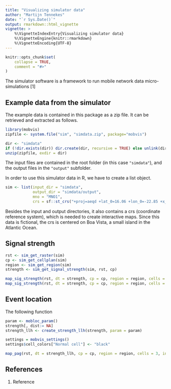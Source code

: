 ```yaml
---
title: "Visualizing simulator data"
author: "Martijn Tennekes"
date: "`r Sys.Date()`"
output: rmarkdown::html_vignette
vignette: >
    %\VignetteIndexEntry{Visualizing simulator data}
    %\VignetteEngine{knitr::rmarkdown}
    %\VignetteEncoding{UTF-8}
---
```


```r
knitr::opts_chunk$set(
    collapse = TRUE,
    comment = "#>"
)
```

The simulator software is a framework to run mobile network data micro-simulations [1]

## Example data from the simulator

The example data is contained in this package as a zip file. It can be retrieved and extracted as follows.

```r
library(mobvis)
zipfile <- system.file("sim", "simdata.zip", package="mobvis")

dir <- "simdata"
if (!dir.exists(dir)) dir.create(dir, recursive = TRUE) else unlink(dir, recursive = TRUE)
unzip(zipfile, exdir = dir)
```

The input files are contained in the root folder (in this case `"simdata"`), and the output files in the `"output"` subfolder.

In order to use this simulator data in R, we have to create a list object.

```r
sim <- list(input_dir = "simdata",
            output_dir = "simdata/output",
            mno = "MNO1",
            crs = sf::st_crs("+proj=aeqd +lat_0=16.06 +lon_0=-22.85 +x_0=0 +y_0=0"))
```

Besides the input and output directories, it also contains a crs (coordinate reference system), which is needed to create interactive maps.
Since this data is fictional, the crs is centered on Boa Vista, a small island in the Atlantic Ocean.


## Signal strength

```r
rst <- sim_get_raster(sim)
cp <- sim_get_cellplan(sim)
region <- sim_get_region(sim)
strength <- sim_get_signal_strength(sim, rst, cp)

map_sig_strength(rst, dt = strength, cp = cp, region = region, cells = 3, type = "dBm", interactive = FALSE)
map_sig_strength(rst, dt = strength, cp = cp, region = region, cells = 3, type = "s", interactive = FALSE)
```


## Event location

The following function 

```r
param <- mobloc_param()
strength[, dist:= NA]
strength_llh <- create_strength_llh(strength, param = param)

settings = mobvis_settings()
settings$cell_colors["Normal cell"] <- "black"

map_pag(rst, dt = strength_llh, cp = cp, region = region, cells = 3, interactive = FALSE, settings = settings)

```


## 




## References

1. Reference

